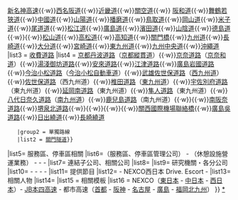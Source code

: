 {{Navbox
|name       = 西日本高速公路
|state      = collapsed
|title      = [[File:NEXCO West - Logo.svg|30px]] [[西日本高速道路|西日本高速道路（NEXCO西日本）]]
|titlestyle =  border:solid 3em #00a0dd; border-style:none solid; background-color:#eee;
|oddstyle   = background:#ddd; font-weight:bold
|evenstyle  = background: transparent
|list1 = [[高速自動車國道]]
|list2 = [[名神高速公路|名神高速]]{{·w}}[[新名神高速公路|新名神高速]]{{·w}}[[西名阪自動車道|西名阪道]]{{·w}}[[近畿自動車道|近畿道]]{{·w}}[[關西機場自動車道|關空道]]{{·w}} [[阪和自動車道|阪和道]]{{·w}}[[舞鶴若狹自動車道|舞鶴若狹道]]{{·w}}[[中國自動車道|中國道]]{{·w}}[[山陽自動車道|山陽道]]{{·w}}[[播磨自動車道|播磨道]]{{·w}}[[鳥取自動車道|鳥取道]]{{·w}}[[岡山自動車道|岡山道]]{{·w}}[[米子自動車道|米子道]]{{·w}}[[尾道自動車道|尾道道]]{{·w}}[[松江自動車道|松江道]]{{·w}}[[廣島自動車道|廣島道]]{{·w}}[[濱田自動車道|濱田道]]{{·w}}[[山陰自動車道|山陰道]]{{·w}}[[德島自動車道|德島道]]{{·w}}{{lj|德島南部自動車道|徳島南部自動車道|德島南部道}}{{·w}}[[松山自動車道|松山道]]{{·w}}[[高松自動車道|高松道]]{{·w}}[[高知自動車道|高知道]]{{·w}}[[關門橋]]{{·w}}[[九州自動車道|九州道]]{{·w}}[[長崎自動車道|長崎道]]{{·w}}[[大分自動車道|大分道]]{{·w}}[[宮崎自動車道|宮崎道]]{{·w}}[[東九州自動車道|東九州道]]{{·w}}[[九州中央自動車道|九州中央道]]{{·w}}[[沖繩自動車道|沖繩道]]
|list3 = [[一般收費道路|收費道路]]
|list4 = {{Navbox|child
    |group1 = 高速道路等連接路線
    |list1 = {{link-ja|京都第二外環狀道路|京都第二外環状道路}}（[[京都滋贺绕行道路|京滋繞道]]）{{·w}}[[京都丹波道路]]（[[京都縱貫自動車道|京都縱貫道]]）{{·w}}[[京奈道路]]（[[京奈和自動車道|京奈和道]]）{{·w}}[[湯淺御坊道路]]{{·w}}[[安來道路]]{{·w}}[[江津道路]]{{·w}}[[廣島岩國道路]]{{·w}}[[今治小松道路]]（[[今治小松自動車道]]）{{·w}}[[武雄佐世保道路]]（[[西九州自動車道|西九州道]]）{{·w}}[[佐世保道路]]（西九州道）{{·w}}[[椎田道路]]（[[東九州自動車道|東九州道]]）{{·w}}[[宇佐別府道路]]（東九州道）{{·w}}[[延岡南道路]]（東九州道）{{·w}}[[隼人道路]]（東九州道）{{·w}}[[八代日奈久道路]]（[[南九州西回自動車道|南九州道]]）{{·w}}[[鹿兒島道路]]（南九州道）{{·w}}{{link-ja|第二京阪道路|第二京阪道路}}{{·w}}[[南阪奈道路]]{{·w}}[[堺泉北道路]]{{·w}}{{link-ja|第二阪奈道路|第二阪奈道路}}{{·w}}{{link-ja|第二神明道路|第二神明道路}}{{·w}}{{link-ja|神戶西繞道|神戸西バイパス|第二神明北線}}{{·w}}[[關西國際機場聯絡橋]]{{·w}}[[廣島吳道路]]{{·w}}[[日出繞道]]{{·w}}[[長崎繞道]]
    |group2 = 單獨路線
    |list2 = [[關門隧道 (國道2號)|關門隧道]]}}
|list5= 服務區、停車區相關
|list6={{link-ja|西日本高速道路服務、控股|西日本高速道路サービス・ホールディングス|NEXCO西日本SHD}}（服務區、停車區管理公司） - {{link-ja|西日本高速道路物流|西日本高速道路ロジスティックス}}（休憩設施營運業務） - {{link-ja|迎賓大門|ウェルカムゲート}} - {{link-ja|西日本高速道路服務、控股|西日本高速道路サービス・ホールディングス#パスティ|PASTI}} - {{link-ja|西日本高速道路服務、控股|西日本高速道路サービス・ホールディングス#HighwayWorld|HighwayWorld}}
|list7= 連結子公司、相關公司
|list8={{Navbox|child
 |groupstyle=background-color:#eee
 |group1= 通行費收費業務
 |list1= 西日本高速道路服務關西 - 西日本高速道路服務中國 - 西日本高速道路服務四國（交通管理業務兼用） - 西日本高速道路服務九州 - 西日本高速道路綜合服務沖繩（交通管理・修繕・點檢業務等兼用）
 |group2= 交通管理業務
 |list2= 西日本高速道路巡邏關西 - 西日本高速道路巡邏中國 - 西日本高速道路巡邏九州
 |group3= 保全點檢業務
 |list3= 西日本高速道路工程關西 - 西日本高速道路工程中國 - 西日本高速道路工程四國 - 西日本高速道路工程九州
 |group4= 維持修繕業務
 |list4= 西日本高速道路維修關西 - 西日本高速道路維修中國- 西日本高速道路維修九州
 |group5= 其他
 |list5= 西日本高速道路商業支援（不動産管理業務） - 西日本高速道路設施（建築・通信施設管理業務）- {{link-ja|蘆有私家車道|芦有ドライブウェイ}}（一般自動車道）
 |group6= NEXCO3社共通相關公司
 |list6= Highway・Toll・System（通行費收受系統施工、管理、保全業務等） - NEXCO Systems（交通量・通行費收入管理業務等） - NEXCO保險服務（損害保險代理店業務等） - {{link-ja|日本高速道路國際|日本高速道路インターナショナル}}（海外事業）}}
|list9= 研究機關・各分公司
|list10= {{link-ja|高速道路綜合技術研究所|高速道路総合技術研究所}} - {{link-ja|西日本高速道路關西支社|西日本高速道路関西支社|關西支社}} - {{link-ja|西日本高速道路中國支社|西日本高速道路中国支社|中國支社}} - {{link-ja|西日本高速道路四國支社|西日本高速道路四国支社|四國支社}} - {{link-ja|西日本高速道路九州支社|西日本高速道路九州支社|九州支社}}
|list11= 提供節目
|list12= {{link-ja|NEXCO西日本 Drive Porter Radio|NEXCO西日本 Drive Porter Radio}} - NEXCO西日本 Drive. Escort - {{link-ja|旬 Highway|旬ハイウェイ}}
|list13= 相關人物
|list14= {{link-ja|西村英俊|西村英俊}}
|list15 = 相關模板
|list16 = NEXCO（[[Template:東日本高速道路|東日本]] - [[Template:中日本高速道路|中日本]] - [[Template:西日本高速道路|西日本]]）- [[Template:本州四國聯絡高速公路|JB本四高速]] - 都市高速（[[Template:首都高速道路|首都]] - [[Template:阪神高速道路|阪神]] - [[Template:名古屋高速道路|名古屋]] - [[Template:廣島高速道路|廣島]] - [[Template:福岡北九州高速道路|福岡北九州]]）
}}
<noinclude>
[[分類:西日本高速公路模板|*]]
</noinclude>